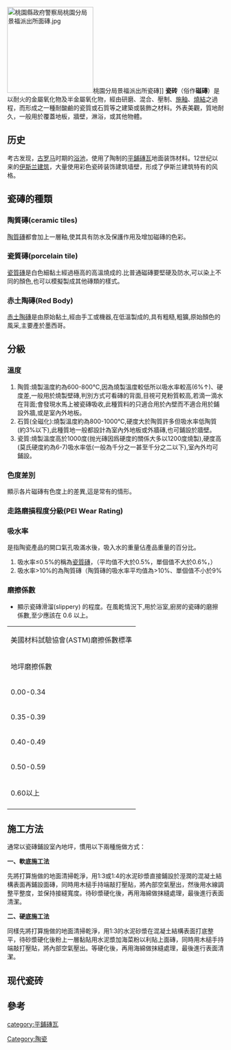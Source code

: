 {{expert|time=2015-11-07T17:29:32+00:00}}
[[File:桃園縣政府警察局桃園分局景福派出所面磚.jpg|200px]]桃園分局景福派出所瓷磚]]
'''瓷砖'''（俗作'''磁磚'''）是以耐火的金屬氧化物及半金屬氧化物，經由研磨、混合、壓制、[[釉|施釉]]、[[燒結|燒結]]之過程，而形成之一種耐酸鹼的瓷質或石質等之建築或裝飾之材料。外表美觀，質地耐久，一般用於覆蓋地板，牆壁，淋浴，或其他物體。

==历史==
考古发现，[[古罗马|古罗马]]时期的[[浴池|浴池]]，使用了陶制的[[平鋪磚瓦|平鋪磚瓦]]地面装饰材料。12世纪以来的[[伊斯兰建筑|伊斯兰建筑]]，大量使用彩色瓷砖装饰建筑墙壁，形成了伊斯兰建筑特有的风格。

==瓷磚的種類==
===陶質磚(ceramic tiles)===
[[陶質磚|陶質磚]]都會加上一層釉,使其具有防水及保護作用及增加磁磚的色彩。
===瓷質磚(porcelain tile)===
[[瓷質磚|瓷質磚]]是白色細黏土經過極高的高溫燒成的.比普通磁磚要堅硬及防水,可以染上不同的顏色,也可以模擬製成其他磚類的樣式。
===赤土陶磚(Red Body)===
[[赤土陶磚|赤土陶磚]]是由原始黏土,經由手工或機器,在低溫製成的,具有粗糙,粗獷,原始顏色的風采,主要產於墨西哥。

==分級==
===溫度===
#陶質:燒製溫度約為600-800℃,因為燒製溫度較低所以吸水率較高(6%↑)、硬度差,一般用於燒製壁磚,判別方式可看磚的背面,目視可見粉質較高,若滴一滴水在背面;會發現水馬上被瓷磚吸收,此種質料的只適合用於內壁而不適合用於鋪設外牆,或是室內外地板。
#石質(全磁化):燒製溫度約為800-1000℃,硬度大於陶質許多但吸水率低陶質(約3%以下),此種質地一般都設計為室內外地板或外牆磚,也可鋪設於牆壁。
#瓷質:燒製溫度高於1000度(抛光磚因爲硬度的關係大多以1200度燒製),硬度高(莫氏硬度約為6-7)吸水率低(一般為千分之一甚至千分之二以下),室內外均可鋪設。

===色度差別===
顯示各片磁磚有色度上的差異,這是常有的情形。

===走路磨損程度分級(PEI Wear Rating)===

===吸水率===
是指陶瓷產品的開口氣孔吸滿水後，吸入水的重量佔產品重量的百分比。
#吸水率≤0.5%的稱為[[瓷質磚|瓷質磚]]，（平均值不大於0.5%，單個值不大於0.6%，）
#吸水率>10%的為陶質磚（陶質磚的吸水率平均值為>10%、單個值不小於9%

===磨擦係數===
*顯示瓷磚滑溜(slippery) 的程度。在風乾情況下,用於浴室,廚房的瓷磚的磨擦係數,至少應該在 0.6 以上。
{|class="wikitable"
|美國材料試驗協會(ASTM)磨擦係數標準
|- 
! 地坪磨擦係數
! 安全係數
|- 
| 0.00-0.34|| 極度危險
|- 
| 0.35-0.39|| 非常危險
|- 
| 0.40-0.49|| 危險
|- 
| 0.50-0.59|| 很安全
|- 
| 0.60以上|| 非常安全
|- 
|}

==施工方法==
通常以瓷磚鋪設室內地坪，慣用以下兩種施做方式：

'''一、軟底施工法'''

先將打算施做的地面清掃乾淨，用1:3或1:4的水泥砂漿直接鋪設於溼潤的混凝土結構表面再鋪設面磚，同時用木槌手持端敲打壓貼，將內部空氣壓出，然後用水線調整平整度，並保持接縫寬度。待砂漿硬化後，再用海綿做抹縫處理，最後進行表面清潔。

'''二、硬底施工法'''

同樣先將打算施做的地面清掃乾淨，用1:3的水泥砂漿在混凝土結構表面打底整平，待砂漿硬化後粉上一層黏貼用水泥漿加海菜粉以利貼上面磚，同時用木槌手持端敲打壓貼，將內部空氣壓出。等硬化後，再用海綿做抹縫處理，最後進行表面清潔。

==现代瓷砖==

==參考==

{{建築材料}}

{{Authority control}}
[[category:平鋪磚瓦|category:平鋪磚瓦]]
[[Category:陶瓷|Category:陶瓷]]
